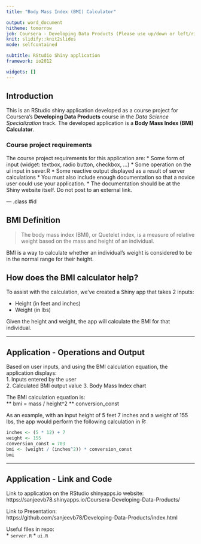 ---
title: "Body Mass Index (BMI) Calculator"

output: word_document
hitheme: tomorrow
job: Coursera - Developing Data Products (Please use up/down or left/right arrows for navigation)
knit: slidify::knit2slides
mode: selfcontained

subtitle: RStudio Shiny application
framework: io2012

widgets: []
---

## Introduction

This is an RStudio shiny application developed as a course project for Coursera's **Developing Data Products** course in the *Data Science Specialization* track.
The developed application is a **Body Mass Index (BMI) Calculator**.  

### Course project requirements
The course project requirements for this application are:
* Some form of input (widget: textbox, radio button, checkbox, ...)
* Some operation on the ui input in sever.R
* Some reactive output displayed as a result of server calculations
* You must also include enough documentation so that a novice user could use your application.
* The documentation should be at the Shiny website itself. Do not post to an external link.

--- .class #id 

## BMI Definition

> The body mass index (BMI), or Quetelet index, is a measure of relative 
> weight based on the mass and height of an individual.

BMI is a way to calculate whether an individual's weight is considered to be
in the normal range for their height.

## How does the BMI calculator help?

To assist with the calculation, we've created a Shiny app that takes 2 inputs:

- Height (in feet and inches)
- Weight (in lbs)

Given the height and weight, the app will calculate the BMI for that individual.

---

## Application - Operations and Output

Based on user inputs, and using the BMI calculation equation, the application displays:  
1. Inputs entered by the user  
2. Calculated BMI output value
3. Body Mass Index chart

The BMI calculation equation is:  
** bmi = mass / height^2 ** conversion_const

As an example, with an input height of 5 feet 7 inches and a weight of 155 lbs, the
app would perform the following calculation in R:

```{r, echo=TRUE}
inches <- (5 * 12) + 7
weight <- 155
conversion_const = 703
bmi <- (weight / (inches^2)) * conversion_const
bmi
```

---

## Application - Link and Code


Link to application on the RStudio shinyapps.io website:  
https://sanjeevb78.shinyapps.io/Coursera-Developing-Data-Products/

Link to Presentation:      
https://github.com/sanjeevb78/Developing-Data-Products/index.html


Useful files in repo:  
* ```server.R```
* ```ui.R```
